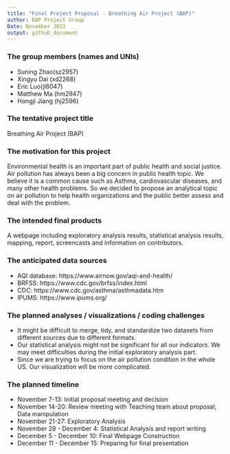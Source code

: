 ```yaml
---
title: "Final Project Proposal - Breathing Air Project (BAP)"
author: BAP Project Group
Date: November 2022
output: github_document
---
```

### The group members (names and UNIs)
* Suning Zhao(sz2957)
* Xingyu Dai (xd2268)
* Eric Luo(jl6047)
* Matthew Ma (hm2947)
* Hongji Jiang (hj2596)

### The tentative project title
Breathing Air Project (BAP)

### The motivation for this project
Environmental health is an important part of public health and social justice. Air pollution has always been a big concern in public health topic. We believe it is a common cause such as Asthma, cardiovascular diseases, and many other health problems. So we decided to propose an analytical topic on air pollution to help health organizations and the public better assess and deal with the problem.

### The intended final products
A webpage including exploratory analysis results, statistical analysis results, mapping, report, screencasts and information on contributors.

### The anticipated data sources
* AQI database: https://www.airnow.gov/aqi-and-health/
* BRFSS: https://www.cdc.gov/brfss/index.html
* CDC: https://www.cdc.gov/asthma/asthmadata.htm
* IPUMS: https://www.ipums.org/

### The planned analyses / visualizations / coding challenges
* It might be difficult to merge, tidy, and standardize two datasets from different sources due to different formats.
* Our statistical analysis might not be significant for all our indicators. We may meet difficulties during the initial exploratory analysis part.
* Since we are trying to focus on the air pollution condition in the whole US. Our visualization will be more complicated.

### The planned timeline
* November 7-13: Initial proposal meeting and decision
* November 14-20: Review meeting with Teaching team about proposal; Data manipulation
* November 21-27: Exploratory Analysis
* November 28 - December 4: Statistical Analysis and report writing
* December 5 - December 10: Final Webpage Construction
* December 11 - December 15: Preparing for final presentation



